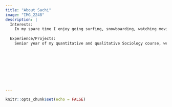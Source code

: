 ```yaml
---
title: "About Sachi"
image: "IMG_2248" 
description: |
  Interests: 
    In my spare time I enjoy going surfing, snowboarding, watching movies, going to the jiu jitsu gym, and hiking with my dogs!  I love animals especially dogs and cats, however I love learning about different wildlife species whether they are native or not.  I enjoy discussing topics about social injustices, racism and gender inequalities, and environmental justice!  
  
  Experience/Projects:
    Senior year of my quantitative and qualitative Sociology course, we were selected to help the City of San Jose by collecting and analyzing data regarding littering habits in downtown San Jose.  I also used to volunteer regularly in various local environmental clubs such as Keep Coyote Creek Beautiful (KCCB) by participating in weekly trash clean ups.


  
    
      

  
  
  
---
```


```r
knitr::opts_chunk$set(echo = FALSE)
```

